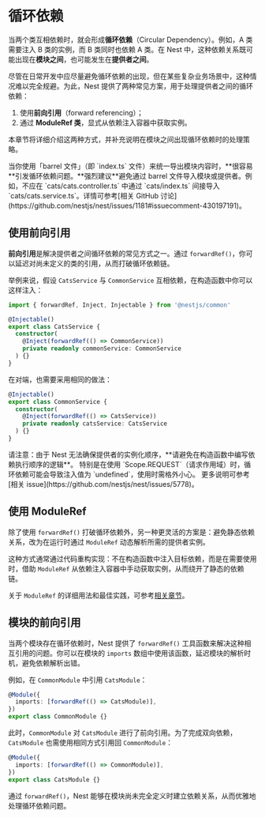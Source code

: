 # 循环依赖

当两个类互相依赖时，就会形成**循环依赖**（Circular Dependency）。例如，A 类需要注入 B 类的实例，而 B 类同时也依赖 A 类。在 Nest 中，这种依赖关系既可能出现在**模块之间**，也可能发生在**提供者之间**。

尽管在日常开发中应尽量避免循环依赖的出现，但在某些复杂业务场景中，这种情况难以完全规避。为此，Nest 提供了两种常见方案，用于处理提供者之间的循环依赖：

1. 使用**前向引用**（forward referencing）；
2. 通过 **ModuleRef 类**，显式从依赖注入容器中获取实例。

本章节将详细介绍这两种方式，并补充说明在模块之间出现循环依赖时的处理策略。

<CalloutInfo type="warning">
  当你使用「barrel 文件」（即 `index.ts`
  文件）来统一导出模块内容时，**很容易**引发循环依赖问题。**强烈建议**避免通过
  barrel 文件导入模块或提供者。例如，不应在 `cats/cats.controller.ts` 中通过
  `cats/index.ts` 间接导入 `cats/cats.service.ts`。详情可参考[相关 GitHub
  讨论](https://github.com/nestjs/nest/issues/1181#issuecomment-430197191)。
</CalloutInfo>

## 使用前向引用

**前向引用**是解决提供者之间循环依赖的常见方式之一。通过 `forwardRef()`，你可以延迟对尚未定义的类的引用，从而打破循环依赖链。

举例来说，假设 `CatsService` 与 `CommonService` 互相依赖，在构造函数中你可以这样注入：

```ts filename='cats.service.ts'
import { forwardRef, Inject, Injectable } from '@nestjs/common'

@Injectable()
export class CatsService {
  constructor(
    @Inject(forwardRef(() => CommonService))
    private readonly commonService: CommonService
  ) {}
}
```

在对端，也需要采用相同的做法：

```ts filename='common.service.ts'
@Injectable()
export class CommonService {
  constructor(
    @Inject(forwardRef(() => CatsService))
    private readonly catsService: CatsService
  ) {}
}
```

<CalloutInfo type="warning">
  请注意：由于 Nest
  无法确保提供者的实例化顺序，**请避免在构造函数中编写依赖执行顺序的逻辑**。
  特别是在使用 `Scope.REQUEST`（请求作用域）时，循环依赖可能会导致注入值为
  `undefined`，使用时需格外小心。 更多说明可参考[相关
  issue](https://github.com/nestjs/nest/issues/5778)。
</CalloutInfo>

## 使用 ModuleRef

除了使用 `forwardRef()` 打破循环依赖外，另一种更灵活的方案是：避免静态依赖关系，改为在运行时通过 `ModuleRef` 动态解析所需的提供者实例。

这种方式通常通过代码重构实现：不在构造函数中注入目标依赖，而是在需要使用时，借助 `ModuleRef` 从依赖注入容器中手动获取实例，从而绕开了静态的依赖链。

关于 `ModuleRef` 的详细用法和最佳实践，可参考[相关章节](/fundamentals/module-ref)。

## 模块的前向引用

当两个模块存在循环依赖时，Nest 提供了 `forwardRef()` 工具函数来解决这种相互引用的问题。你可以在模块的 `imports` 数组中使用该函数，延迟模块的解析时机，避免依赖解析出错。

例如，在 `CommonModule` 中引用 `CatsModule`：

```ts filename='common.module.ts'
@Module({
  imports: [forwardRef(() => CatsModule)],
})
export class CommonModule {}
```

此时，`CommonModule` 对 `CatsModule` 进行了前向引用。为了完成双向依赖，`CatsModule` 也需使用相同方式引用回 `CommonModule`：

```ts filename='cats.module.ts'
@Module({
  imports: [forwardRef(() => CommonModule)],
})
export class CatsModule {}
```

通过 `forwardRef()`，Nest 能够在模块尚未完全定义时建立依赖关系，从而优雅地处理循环依赖问题。
